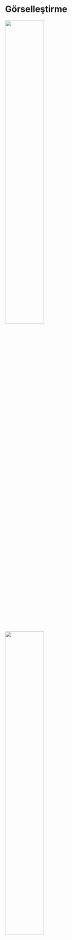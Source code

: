 # Görselleştirme

<!-- https://statsandr.com/blog/descriptive-statistics-in-r/ -->

<!-- https://rpubs.com/williamsurles/298945 -->

 <!-- https://rpubs.com/odenipinedo/introduction-to-data-visualization-with-ggplot2 -->




![](images\v1.PNG){width=50%}


![](images\v2.PNG){width=50%}

- Grafikler bir **veri kümesini anlamamıza yardımcı olur ve örüntüyü yorumlayabilmek** önemli bir araçtır.

- Grafikler veriyi betimlemek amacıyla kullanılır. 


- Garfiklerin olabildiğince ayrıntı içermesine bunu yaparken de ayrıntıların ne kadarına yorumlayabileceğinize odaklanın.

- Grafikleri sunarken editoryal kararlar gereklidir. Vurgulamak istediğiniz temel özellikleri vurgulayın. Gereksiz ayrıntıları ortadan kaldırın.

- Grafik sistemleri

    - **Base:** öğrenmesi en kolay olan
    
    - **Grid:** diğer araçları geliştirmek için güçlü moduller
    
    - **lattice:** gridler üzerine kurulu genel amaçlı grafikler
    
    - **ggplot2:** grafiklerin grammeri

- `tidyverse` paketi veri düzenlemeleri, görselleştirmeleri, modellemeleri kolay bir şekilde yapabilmemizi sağlayan, R'ın birçok paketini içinde bulunduran pakettir. Bu paketin içeriğinde veri görselleştirme amacıyla `ggplot2` paketi de yer almaktadır.

```r
# install.packages("tidyverse", repos="https://cran.rstudio.com")
library("tidyverse")
library(expss)
```

- Grafikler oluşturulurken, genellikle birden fazla değişkene ilişkin gözlemlerin yer aldığı veri setleri kullanılır.

- Grafiklerin kolay okunması adına `PISA_OGR_2018`  veri setinden veri sayısının azaltılması amacıyla sınıf (9. ve 10.) düzeylerine ilişkin değişkenin her düzeyinden 100'şer kişilik örneklem seçilip toplam 200 gözlemle "df1" nesnesi oluşturulmuştur. 



```r
load("import/PISA_OGR_2018.rda")
library(dplyr)
df1 <- PISA_OGR_2018 %>%
select(SINIF,CINSIYET,OK_YETERLIK,ODOKUMA1,starts_with("ST097"))  %>%   
  na.omit()

head(df1)
```


- Grafik çizimlerinde grup değişkenlerine ihtiyaç duyulduğu için sınıf düzeylerine ve cinsiyete ilişkin değişkenler `as.factor()` fonksiyonuyla kategorik hale getirilmiştir.


```r
library(expss)
df2 <- df1 %>% 
  drop_var_labs() %>% 
  filter(SINIF %in%c(9,10))%>% 
  group_by(SINIF)%>%
  sample_n(100, replace=TRUE) %>%
    ungroup()%>%  
  mutate(SINIF=as.factor(SINIF), CINSIYET=as.factor(CINSIYET)) 
                       
```


## ggplot

- Grafikleri iyi bilinen **ggplot2** paketi grafikleri üzerinden işleyeceğiz.

- **ggplot2** paketindeki grafikler genellikle daha iyi bir görünüme sahiptir ancak daha gelişmiş kodlama becerileri gerektirir (daha fazla bilgi edinmek için "Graphics in R with ggplot2" makalesine bakın). 

- Grafiklerinizi yayınlamanız veya paylaşmanız gerekiyorsa, mümkünse **ggplot2** kullanmanızı öneririm, aksi takdirde varsayılan grafikler işinizi görecektir.

:::{.info data-latex=""}
İpucu: Yakın zamanda [**esquisse**](https://dreamrs.github.io/esquisse/index.html) eklentilerinden ggplot2 oluşturucusunu keşfettim. Kendiniz kodlamak zorunda kalmadan **ggplot2** paketinden nasıl kolayca grafik çizebileceğinizi görün.
:::

- Bu sayfa görüntülenen tüm grafikler özelleştirilebilir. Örneğin, başlığı, x ve y ekseni etiketlerini, rengi vb. düzenlemek mümkündür. 

```r
library(ggplot2)
ggplot(df2,aes(x=ODOKUMA1)) + geom_histogram()
```

-   **ggplot2** paketi, **lattice** paketi gibi verilerdeki birden çok değişkeni aynı grafik üzerinde göstermek ve veriler arasındaki çok düzeyli ilişkileri özetlemek amacıyla geliştirilmiştir.

-   Açılımı grafiğin grameri (grammer of graphics) şeklindedir.

-   **lattice** grafiklerindeki gibi grafikler nesneler olarak kaydedilmekte ve birden çok grafiği tek bir grafiğin üzerinde gösterebilmektedir.

-   **lattice** paketine göre en önemli farkı **katman** mantığıyla çalışmasıdır.
      -   Metin ekleme,
      -   renklendirme,
      -   açıklama kutucukları vb... özelleştirmeler toplama **(+)** işareti ile kodlara eklenebilmektedir.


- **ggplot2** paketnde  Temel Fonksiyonların Kullanımı aşağıdaki şekildedir.
      
      -   **qplot()** ve **ggplot()** fonksiyonları
      -   **qplot()**, hızlı grafik (quick plot) çizimi anlamına gelmektedir.
      
        -   **qplot(x, y, data, geom)** veya
      
        -   **ggplot(x, y, data, geom)** veya
      
        -   **ggplot( data, aes(x, y)) + geom.grafikismi()**

-   **aes()** her bir değişkenin alacağı rolü belirlemede kullanılır.

-   **geom()** argümanı çizilecek grafiği türünü belirlemek için kullanılmaktadır. Geometrik nesneler (geometric objects) olarak adlandırılmaktadır.

- Örneğin **yoğunluk grafiği** çizilmek istendiğinde; 

  - **ggplot(x, y, data, geom="density")** veya  
  
  - **ggplot( data, aes(x, y)) + geom.density()**


- ggplot2 paketinde yer alan tüm grafikler aşağıda listelenmiştir.

```r
library(ggplot2)
ls(pattern = '^geom_', env = as.environment('package:ggplot2'))
```


## Saçılım Grafiği

- Aşağıdaki kod sadece ilk katmanı oluşturur.

```r
grafik_1 <- ggplot(df2, aes(x=ODOKUMA1))
grafik_1 
```

### Katman eklenmesi

```r
grafik_1 + geom_histogram()
```

###  Yüzey eklenmesi



```r
grafik_1 +
  geom_histogram()  +
  facet_wrap(~CINSIYET, nrow=2)
```


```r
grafik_1 + 
  geom_histogram() +
   facet_wrap(~SINIF, nrow=2)
```

- **facet_grid** fonksiyonu ise hem tek hem de iki değişkenin panellerde gösterimi için 

  - **facet_grid(satırdeğişkeni~sütundeğişkeni)** 
  
  - **facet_grid(satırdeğişkeni~.)** veya     
  
  - **facet_grid(.~sütundeğişkeni)**



- Yüzeyde kategorik değişkenlerin düzeylerini görebilmek için **factor** değişken olarak tanımlamak gerekir.

```r
library(haven)
df2 <- 
  df2 %>% 
  mutate_if(is.labelled, funs(as_factor(.)))

```

```r
 ggplot(df2, aes(x=ODOKUMA1)) +
  geom_histogram()+
  facet_grid(SINIF~CINSIYET)
```


- Yüzeylerin sütunda oluşturulması

```r
ggplot(df2,aes(x=ODOKUMA1))+
  geom_histogram()+
  facet_grid(.~CINSIYET)
```

- Yüzeylerin satırlarda oluşturulması
```r
ggplot(df2,aes(x=ODOKUMA1))+
  geom_histogram()+
  facet_grid(CINSIYET~.)
```


```r
ggplot(df2,aes(x=ODOKUMA1))+
  geom_histogram()+
  facet_grid(.~SINIF)
```




```r
ggplot(df2,aes(x=ODOKUMA1))+
  geom_histogram()+
  facet_grid(SINIF~.)
```


###  gruplama değişkenleri

- Renklendirme, sembol şekli, sembol büyüklüğü ve çizgi türü belirleyen fonksiyonlar yardımıyla gruplama yapılmaktadır.


#### color ile gruplandırma

- Açıklama kutucukları otomatik çıkar!

```r
p1 <- ggplot(
      df2 %>% 
      group_by(SINIF,CINSIYET) %>%
      mutate(ort=mean(ODOKUMA1)) %>% ungroup(),
     aes(x=SINIF, y=ort, color=CINSIYET )) +
  geom_point() +  
  xlab("Sınıf Düzeyi")+
  ylab("Ortalama Puan") 

p1
```

- Yüzey eklenmiş garfiklerde de gruplama değişkeni kullanılabilir.


```r
ggplot(df2,aes(x=ODOKUMA1,y=OK_YETERLIK,color=CINSIYET)) +
  geom_point()+
  facet_grid(.~SINIF)	

```


## Grafik nesnesi

- Oluşturulan grafik **p** nesnesine atanmıştır. **p** nesnesine **+** ile katmanlar eklenebilir.
- Kategorik degişkenler eksen değerlerini belirler.


```r
p <- ggplot(mtcars, aes(cyl, mpg)) +
  geom_point()
p
```


- cyl değişkenin sadece 4,6 ve 8 değerlerini eksende belirtmek için factor olarak tanımlamak gerekir.

```r
ggplot(mtcars, aes(factor(cyl), mpg)) +
  geom_point()
```

- Grafikler üç bölümden oluşur

![](images/v3.PNG)

## **AESTHETICS** 

    -   fill
    -   color
    -   size
    -   shape
    -   alpha
    -   linetype
    -   labels



### **color** parametresi

```r

ggplot(df2, aes(CINSIYET, OK_YETERLIK)) +
  geom_point(color = "blue")
```

### **size** ve **shape** parametresi

- her iki parametrenin de olağan değeri 1 dir. 
```r
ggplot(df2, aes(CINSIYET, OK_YETERLIK)) +
  geom_point(color = "blue",size=5,shape="a")
```


- color argümanı ile renklendirme

```r


ggplot(df2, aes(CINSIYET, OK_YETERLIK, color = SINIF)) +
  geom_point()

```


- Üstüse gelen noktalar için **position**

-   identity
-   dodge
-   stack
-   fill
-   jitter
-   jitterdodge
-   nudge


```r

ggplot(df2, aes(CINSIYET, OK_YETERLIK, color = SINIF)) +
  geom_point()

```


```r

ggplot(df2, aes(CINSIYET, OK_YETERLIK, color = SINIF)) +
  geom_point(position = "jitter")

```

### **size** parametresi

- parametreler için veri setinden bir değişken değeri seçilebilir.

```r
ggplot(df2, aes(CINSIYET, OK_YETERLIK, size = SINIF)) +
  geom_point()
```

- **size** parametresi  üst üste binen noktaları kaydırarak ayırma

```r
ggplot(df2, aes(CINSIYET, OK_YETERLIK, size = SINIF)) +
  geom_point(position = "jitter")
```


## Katmanlar

![](images/v4.PNG)

### alpha

- Şeffaflık düzeyi için **alpa**
```r
ggplot(df2, aes(ODOKUMA1, OK_YETERLIK, color = SINIF)) +
  geom_point(alpha = 0.4)
```

- Katmanları nesneye ekleme
**grafik1** adlı nesneye istenilen katmanlar eklenebilir.

```r
grafik1 <- ggplot(df2, aes(ODOKUMA1, OK_YETERLIK, color = SINIF))
grafik1 +geom_point(alpha = 1.2)
```


**grafik1** adlı nesneye CINSIYET değişkenine göre şekil ekleme

```r
grafik1 +geom_point(aes(shape=CINSIYET))
```


### **text**

Değişken adları **text** komutu ile veri sembolü olarak eklenebilir. Gösterim amacıyla **df** veri setinin sadece ilk 10 satırı kullanılmıştır.

```r

ggplot(df2[1:10,], aes(ODOKUMA1, OK_YETERLIK))+
         geom_text(aes(label = CINSIYET))
```

### Scale

Scale fonksiyonları
  -   scale_x() 
  -   scale_y() 
  -   scale_color() 
  -   scale_fill() 
  -   scale_shape() 
  -   scale_linetype() 
  -   scale_size() 
  -   scale_x_continuous() 
  -   scale_y() 
  -   scale_color_discrete() 
  -   scale_fill() 
  -   scale_shape() 
  -   scale_linetype() 
  -   scale_size() 


```r
ggplot(df2, aes(x = ODOKUMA1,y = OK_YETERLIK, color = CINSIYET)) +
geom_point(position = "jitter") +
scale_x_continuous("Okuma Puanları") +
scale_color_discrete("Cinsiyet")
```

### *limits**

```r
ggplot(df2, aes(x = ODOKUMA1,
y = OK_YETERLIK,
color = CINSIYET)) +
geom_point(position = "jitter") +
scale_x_continuous("Okuma Puanları",limits = c(100,900)) +
scale_color_discrete("Cinsiyet")

```

### *breaks

```r
ggplot(df2, aes(x = ODOKUMA1,
y = OK_YETERLIK,
color = CINSIYET)) +
geom_point(position = "jitter") +
scale_x_continuous("Okuma Puanları",limits = c(100,900),
         breaks=seq(100,900,100)) +
scale_color_discrete("Cinsiyet")
```


###  expand

```r
ggplot(df2, aes(x = ODOKUMA1,
y = OK_YETERLIK,
color = CINSIYET)) +
geom_point(position = "jitter") +
scale_x_continuous("Okuma Puanları",limits = c(100,900),
                   breaks=seq(100,900,100),
                   expand=c(0,0)) +
scale_color_discrete("Cinsiyet")
```

### labs

```r
ggplot(df2, aes(x = ODOKUMA1,
y = OK_YETERLIK,
color = CINSIYET)) +
geom_point(position = "jitter") +
  labs(x = "\nBasari Puanları",
       y = "\nYeterlik Puanları",
       color = "Grup")

```

## Bar Grafiği

```r

ggplot(df2, aes(CINSIYET, fill = SINIF)) +   geom_bar() +
  labs(x = "Cinsiyet",
       y = "Frekans")
```

## scale_fill

```r
ggplot(df2, aes(CINSIYET, fill = SINIF)) +
  geom_bar() +
   labs(x = "Cinsiyet",
       y = "Frekans") +
  scale_fill_manual("CINSIYET", values = c("red","blue","orange","green",
                                           "darkblue","purple"))
```



## Bar Grafikleri
```r

ggplot(data = PISA_OGR_2018, mapping = aes(x = CINSIYET)) +
  geom_bar()
```


```r
# df2 <- mutate(df2, Cinsiyet = factor(
#   CINSIYET,
#   c(1, 2),
#   c("kiz", "erkek")
# ))

ggplot(data = df2, mapping = aes(x = CINSIYET)) +
  geom_bar()
```

```r
ggplot(data = df2, mapping = aes(x = CINSIYET)) + 
  geom_bar(aes(y = (..count..)/sum(..count..))) + 
  scale_y_continuous(name = "Yüzde", labels=scales::percent) 
```








- teşekkürler !

--


- `r emo::ji('confused')`

- `r emo::ji('happy')`





